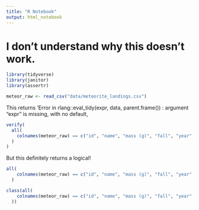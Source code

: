 ```yaml
---
title: "R Notebook"
output: html_notebook
---
```


# I don't understand why this doesn't work.

```r
library(tidyverse)
library(janitor)
library(assertr)

meteor_raw <- read_csv("data/meteorite_landings.csv")
```


This returns 'Error in rlang::eval_tidy(expr, data, parent.frame()) : argument "expr" is missing, with no default,
```r
verify(
  all(
    colnames(meteor_raw) == c("id", "name", "mass (g)", "fall", "year", "GeoLocation")
  )
)
```
But this definitely returns a logical!
```r
all(
    colnames(meteor_raw) == c("id", "name", "mass (g)", "fall", "year", "GeoLocation")
  )

class(all(
    colnames(meteor_raw) == c("id", "name", "mass (g)", "fall", "year", "GeoLocation")
  ))
```

